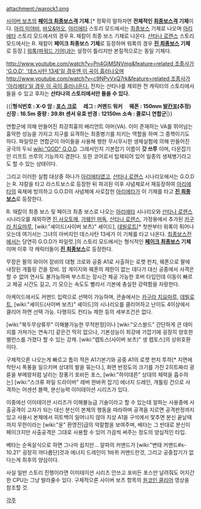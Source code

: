 attachment:/warock1.png

[[사이버 보츠]]의 '''[[페이크 최종보스]]격 기체.'''[* 정확히 말하자면 '''전체적인 [[최종보스]]격 기체'''이다. [[마리 미야비]], [[바오&마오]], [[아리에타]] 스토리 모드에서는 [[최종보스]] 기체로 나오며 [[아리에타]] 스토리 모드에서의 경우 R. 재칼이 최종 보스 기체로 나온다. [[산타나 로렌스]] 스토리 모드에서는 R. 재칼이 '''페이크 최종보스 기체'''로 등장하며 워록의 경우 '''[[진 최종보스]] 기체'''로 등장.] [[워록(파워드 기어)]]과는 설정이 틀리지만 본질적으로는 동일 기체다.

[[http://www.youtube.com/watch?v=Pn4GjMSNVmg&feature=related 조종사가 'G.O.D', '데스사탄 13세'일 경우엔 이 곡이 흘러나오며]] [[http://www.youtube.com/watch?v=c9NPvVxQ7rk&feature=related 조종사가 '아리에타'일 경우 이 곡이 흘러나온다.]] 전자는 산타나를 제외한 전 캐릭터의 스토리에서 들을 수 있고 후자는 '''산타나의 스토리에서만 들을 수 있다.'''

{{|'''형식번호 : X-0 '''
'''암 : [[포스 크로]]'''　 
'''레그 : 커맨드 워커'''　 
'''웨폰 : 150mm [[발칸포]](추정)'''
'''신장 : 16.5m'''
'''중량 : 39.8t'''
'''센서 유효 반경 : 12150m''' 
'''소속 : 콜로니 연합군'''|}}

연합군에 의해 만들어진 최강최흉의 배리언트 아머(VA). 이미 존재하는 VA를 뛰어넘는 흉악한 성능을 가지고 지구를 요격하는 최종병기를 지키는 역할을 하며 그 중핵이기도 하다. 파일럿은 연합군이 아이들을 사용해 행한 무시무시한 생체실험에 의해 만들어진 궁극의 두뇌 [[wiki:"GOD" G.O.D]]. 그래서인지 기본잡기 이름이 '''갓 쓰루''' 이며, 다운잡기인 리프트 쓰루의 기능까지 겸한다. 또한 코어로서 탑재되어 있어 일종의 생체병기라고도 할 수 있는 상태이다. 

그리고 이러한 실험 대상중 하나가 [[아리에타]]였고, [[산타나 로렌스]] 시나리오에서는 G.O.D는 R. 쟈칼을 타고 라스트보스로 등장한 뒤 파괴된 이후 사념체로서 재등장하여 [[아리에타]]의 육체에 빙의하고 G.O.D의 사념체에 사로잡힌 [[아리에타]]가 이 기체를 타고 '''[[진 최종보스]]'''로 등장한다.

R. 재칼이 최종 보스 및 페이크 최종 보스로 나오는 [[아리에타]] 시나리오와 [[산타나 로렌스]] 시나리오를 제외하면 [[진 사오토메]], [[가웨인 머독]], [[산타나 로렌스]], 가정용에서 추가된 [[카구라 치요마루]], [wiki:"셰이드(사이버 보츠)" 셰이드], [[데빌로트]][* 첫판부터 워록이 튀어나오는데 여기서는 그녀의 아버지인 데스사탄 13세가 이 기체를 타고 나온다. [[최종보스]]전에서는 당연히 G.O.D가 파일럿.]의 스토리 모드에서는 형식적인 '''[[페이크 최종보스]] 기체'''이며 이후 각 캐릭터들이 '''[[진 최종보스]]'''로 등장한다.

무장은 팔의 와이어 장비의 대형 크로와 공중 A1로 사출하는 로켓 펀치, 웨폰으로 팔에 내장된 개틀링 건을 장비. 암 게이지와 웨폰의 제한이 없는 데다가 대신 공중에서 사격은 할 수 없어 연사도 불가능하며 부스트는 장시간 체공 가능한 호버 타입인데 이동이 빠르고 체공 시간도 길고, 기 모으는 속도도 빨라서 기본에 충실한 강력함을 자랑한다. 

아케이드에서도 커맨드 입력으로 선택이 가능하며, 콘솔에서는 [[카구라 치요마루]], [[데빌로트]], [wiki:"셰이드(사이버 보츠)" 셰이드]의 시나리오를 클리어하고 난이도 4이상에서 클리어 하면 선택 가능. 다행히도 컨티뉴 제한 등의 세부조건은 없다.

[wiki:"북두무상류무" 이해불가능한 무적판정]이나 [wiki:"오스왈드" 간단하게 큰 데미지를 가져가는 연속기] 같은건 딱히 없으나, 기본성능이 최강에 가깝기에 굉장히 양호한 밸런스를 가졌다 할 수 있는 강캐. [wiki:"렙토스(사이버 보츠)" 생 렙토스]의 상위호환이다.

구체적으론 나오는게 빠르고 틈이 적은 A1기본기와 공중 A1의 로켓 펀치 투하[* 지면에 착탄시 폭풍을 일으키며 상대의 발을 묶는다.], 화면 반정도의 크기를 가진 2히트짜리 광륜을 부메랑처럼 날리는 장풍기 포비든 포스, [wiki:"하이데른" 상대의 체력을 흡수하는] [wiki:"스크류 파일 드라이버" 레버 한바퀴 잡기] 에너지 드레인, 개틀링 건으로 사격하는 어센션 블랙, 분신능력 이미테이션 시리즈가 있다.

이중에선 이미테이션 시리즈가 이해불능급 기술이라고 할 수 있는데 알파는 사용중에 사출공격이 고자가 되는 대신 분신이 본체의 행동을 따라하며 공격을 지르면 공격판정까지 있고 사용시 본체에서 히트백이 일어나지 않아 지상 A1을 구석에서 맟추면 분신 끝날때까지 무한이라는 [wiki:"윤" 환영진]급의 악랄함을 보여주며, 베타는 그 반대로 분신이 페이크지만 사출공격은 그대로 사용할 수 있어 가끔씩 써주는 정도의 양심적인 타입.

베타는 순옥살식으로 하면 그나마 쉽지만… 알파의 커맨드가 [wiki:"변태 커맨드#s-10.21" 굉장히 까다롭단]것과 에너지 드레인이 1바퀴 커맨드란것, 그리고 공중잡기가 없다는게 최후의 양심이다.

사실 일반 스토리 진행이라면 이미테이션 시리즈 안쓰고 포비든 포스만 날려줘도 어지간한 CPU는 그냥 발라줄수 있다. 구체적으론 사이버 보츠 항목의 [[원코인 클리어]] 영상을 참조할 것.

[[각주]]
